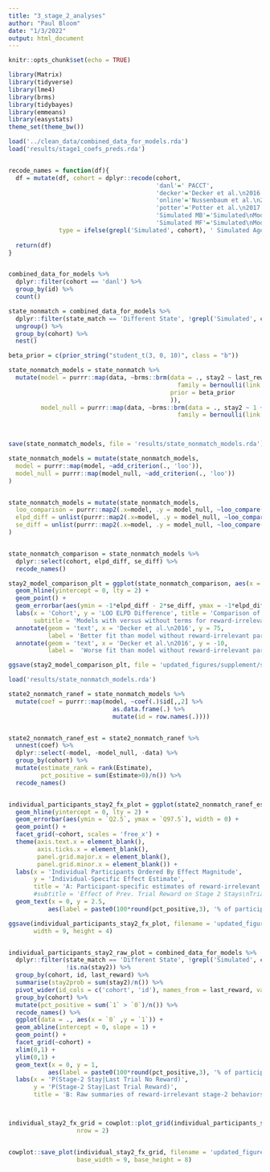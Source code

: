```yaml
---
title: "3_stage_2_analyses"
author: "Paul Bloom"
date: "1/3/2022"
output: html_document
---
```


```r
knitr::opts_chunk$set(echo = TRUE)
```

```r
library(Matrix)
library(tidyverse)
library(lme4)
library(brms)
library(tidybayes)
library(emmeans)
library(easystats)
theme_set(theme_bw())

load('../clean_data/combined_data_for_models.rda')
load('results/stage1_coefs_preds.rda')


recode_names = function(df){
  df = mutate(df, cohort = dplyr::recode(cohort,
                                         'danl'=' PACCT',
                                         'decker'='Decker et al.\n2016',
                                         'online'='Nussenbaum et al.\n2020',
                                         'potter'='Potter et al.\n2017',
                                         'Simulated MB'='Simulated\nModel-Based',
                                         'Simulated MF'='Simulated\nModel-Free'),
              type = ifelse(grepl('Simulated', cohort), ' Simulated Agents', 'Child Participants'))
  
  return(df)
}


combined_data_for_models %>%
  dplyr::filter(cohort == 'danl') %>%
  group_by(id) %>%
  count()
```




```r
state_nonmatch = combined_data_for_models %>%
  dplyr::filter(state_match == 'Different State', !grepl('Simulated', cohort)) %>%
  ungroup() %>%
  group_by(cohort) %>%
  nest()

beta_prior = c(prior_string("student_t(3, 0, 10)", class = "b"))

state_nonmatch_models = state_nonmatch %>%
  mutate(model = purrr::map(data, ~brms::brm(data = ., stay2 ~ last_reward + (last_reward|id),
                                               family = bernoulli(link = 'logit'), cores = 4, chains = 4,
                                             prior = beta_prior
                                             )),
         model_null = purrr::map(data, ~brms::brm(data = ., stay2 ~ 1 + (1|id),
                                               family = bernoulli(link = 'logit'), cores = 4, chains = 4)))
  


save(state_nonmatch_models, file = 'results/state_nonmatch_models.rda')

state_nonmatch_models = mutate(state_nonmatch_models,
  model = purrr::map(model, ~add_criterion(., 'loo')),
  model_null = purrr::map(model_null, ~add_criterion(., 'loo'))
)


state_nonmatch_models = mutate(state_nonmatch_models,
  loo_comparison = purrr::map2(.x=model, .y = model_null, ~loo_compare(.x, .y)),
  elpd_diff = unlist(purrr::map2(.x=model, .y = model_null, ~loo_compare(.x, .y)[2,1])),
  se_diff = unlist(purrr::map2(.x=model, .y = model_null, ~loo_compare(.x, .y)[2,2]))
)


state_nonmatch_comparison = state_nonmatch_models %>%
  dplyr::select(cohort, elpd_diff, se_diff) %>%
  recode_names()

stay2_model_comparison_plt = ggplot(state_nonmatch_comparison, aes(x = cohort, y = -1*elpd_diff)) +
  geom_hline(yintercept = 0, lty = 2) +
  geom_point() +
  geom_errorbar(aes(ymin = -1*elpd_diff - 2*se_diff, ymax = -1*elpd_diff + 2*se_diff), width = 0) +
  labs(x = 'Cohort', y = 'LOO ELPD Difference', title = 'Comparison of 1-trial back models',
       subtitle = 'Models with versus without terms for reward-irrelevant spatiomotor information') +
  annotate(geom = 'text', x = 'Decker et al.\n2016', y = 75, 
           label = 'Better fit than model without reward-irrelevant parameters', color = 'navy', hjust = 0.4) +
  annotate(geom = 'text', x = 'Decker et al.\n2016', y = -10, 
           label =  'Worse fit than model without reward-irrelevant parameters', color = 'navy', hjust = 0.4) 

ggsave(stay2_model_comparison_plt, file = 'updated_figures/supplement/stay2_model_comparison.png', width = 8, height = 5)
```


```r
load('results/state_nonmatch_models.rda')

state2_nonmatch_ranef = state_nonmatch_models %>%
  mutate(coef = purrr::map(model, ~coef(.)$id[,,2] %>%
                             as.data.frame(.) %>%
                             mutate(id = row.names(.))))


state2_nonmatch_ranef_est = state2_nonmatch_ranef %>%
  unnest(coef) %>%
  dplyr::select(-model, -model_null, -data) %>%
  group_by(cohort) %>%
  mutate(estimate_rank = rank(Estimate),
         pct_positive = sum(Estimate>0)/n()) %>%
  recode_names()


individual_participants_stay2_fx_plot = ggplot(state2_nonmatch_ranef_est, aes(x = estimate_rank, y = Estimate)) +
  geom_hline(yintercept = 0, lty = 2) +
  geom_errorbar(aes(ymin = `Q2.5`, ymax = `Q97.5`), width = 0) +
  geom_point() +
  facet_grid(~cohort, scales = 'free_x') +
  theme(axis.text.x = element_blank(),
        axis.ticks.x = element_blank(),
        panel.grid.major.x = element_blank(),
        panel.grid.minor.x = element_blank()) +
  labs(x = 'Individual Participants Ordered By Effect Magnitude',
       y = 'Individual-Specific Effect Estimate',
       title = 'A: Participant-specific estimates of reward-irrelevant stage-2 behavior\nWith partial pooling') + 
       #subtitle = 'Effect of Prev. Trial Reward on Stage 2 Stays\nTrials where stage-2 state is different from previous trial stage-2 state') +
  geom_text(x = 0, y = 2.5,
           aes(label = paste0(100*round(pct_positive,3), '% of participants')), hjust = 0) 

ggsave(individual_participants_stay2_fx_plot, filename = 'updated_figures/supplement/individual_participants_stay2_fx_plot.png',
       width = 9, height = 4)


individual_participants_stay2_raw_plot = combined_data_for_models %>%
  dplyr::filter(state_match == 'Different State', !grepl('Simulated', cohort),
                !is.na(stay2)) %>%
  group_by(cohort, id, last_reward) %>%
  summarise(stay2prob = sum(stay2)/n()) %>%
  pivot_wider(id_cols = c('cohort', 'id'), names_from = last_reward, values_from = stay2prob) %>%
  group_by(cohort) %>%
  mutate(pct_positive = sum(`1` > `0`)/n()) %>%
  recode_names() %>%
  ggplot(data = ., aes(x = `0` ,y = `1`)) +
  geom_abline(intercept = 0, slope = 1) +
  geom_point() +
  facet_grid(~cohort) +
  xlim(0,1) +
  ylim(0,1) +
  geom_text(x = 0, y = 1,
           aes(label = paste0(100*round(pct_positive,3), '% of participants')), hjust = 0) +
  labs(x = 'P(Stage-2 Stay|Last Trial No Reward)',
       y = 'P(Stage-2 Stay|Last Trial Reward)',
       title = 'B: Raw summaries of reward-irrelevant stage-2 behaviors\nNo pooling')



individual_stay2_fx_grid = cowplot::plot_grid(individual_participants_stay2_fx_plot, individual_participants_stay2_raw_plot,
                   nrow = 2)


cowplot::save_plot(individual_stay2_fx_grid, filename = 'updated_figures/supplement/individual_participants_stay2_fx_grid.png',
                   base_width = 9, base_height = 8)

```

